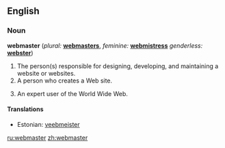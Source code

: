 ==English==

===Noun===
'''webmaster'''  (''plural:'' '''[[webmasters]]''', ''feminine:'' '''[[webmistress]]''' ''genderless:'' '''[[webster]]''')

# The person(s) responsible for designing, developing, and maintaining a website or websites.
# A person who creates a Web site.
# {{rare}} An expert user of the World Wide Web.

====Translations====
{{top}}
*Estonian: [[veebmeister]]
{{bottom}}

[[ru:webmaster]]
[[zh:webmaster]]